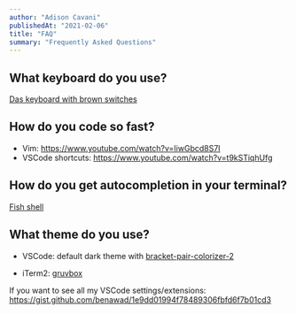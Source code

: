```yaml
---
author: "Adison Cavani"
publishedAt: "2021-02-06"
title: "FAQ"
summary: "Frequently Asked Questions"
---
```


## What keyboard do you use?

[Das keyboard with brown switches](https://www.daskeyboard.com/daskeyboard-4-professional/)

## How do you code so fast?

- Vim: https://www.youtube.com/watch?v=IiwGbcd8S7I
- VSCode shortcuts: https://www.youtube.com/watch?v=t9kSTiqhUfg

## How do you get autocompletion in your terminal?

[Fish shell](https://fishshell.com/)

## What theme do you use?

- VSCode: default dark theme with [bracket-pair-colorizer-2](https://marketplace.visualstudio.com/items?itemName=CoenraadS.bracket-pair-colorizer-2)

- iTerm2: [gruvbox](https://github.com/morhetz/gruvbox-contrib)

If you want to see all my VSCode settings/extensions: https://gist.github.com/benawad/1e9dd01994f78489306fbfd6f7b01cd3
